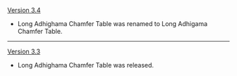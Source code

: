 {{Change History/Header}}
[[Version 3.4]]
*  Long Adhighama Chamfer Table was renamed to Long Adhigama Chamfer Table.
----
[[Version 3.3]]
* Long Adhighama Chamfer Table was released.